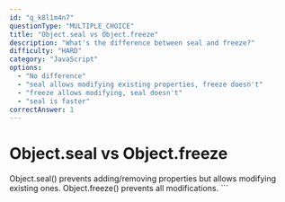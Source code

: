 ```yaml
---
id: "q_k8l1m4n7"
questionType: "MULTIPLE_CHOICE"
title: "Object.seal vs Object.freeze"
description: "What's the difference between seal and freeze?"
difficulty: "HARD"
category: "JavaScript"
options:
  - "No difference"
  - "seal allows modifying existing properties, freeze doesn't"
  - "freeze allows modifying, seal doesn't"
  - "seal is faster"
correctAnswer: 1
---
```


# Object.seal vs Object.freeze

Object.seal() prevents adding/removing properties but allows modifying existing ones. Object.freeze() prevents all modifications.
\`\`\`
